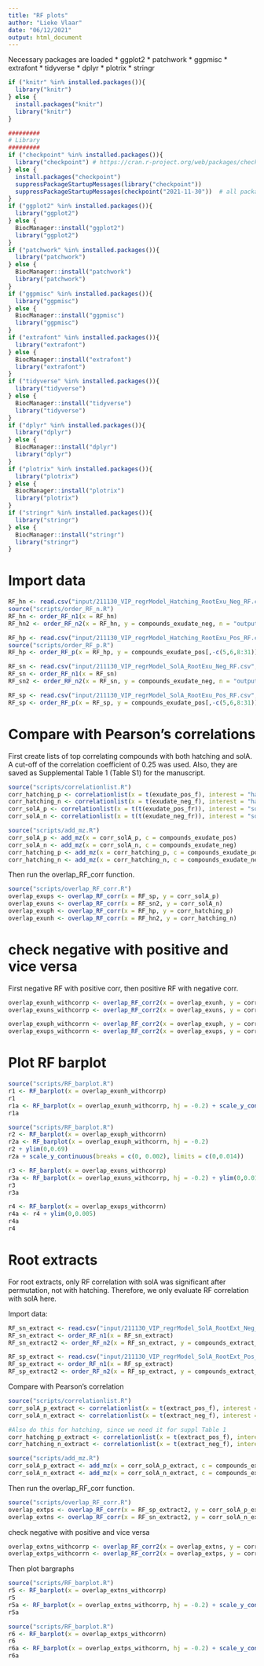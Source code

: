 ```yaml
---
title: "RF plots"
author: "Lieke Vlaar"
date: "06/12/2021"
output: html_document
---
```


Necessary packages are loaded
* ggplot2
* patchwork
* ggpmisc
* extrafont
* tidyverse
* dplyr
* plotrix
* stringr

```r
if ("knitr" %in% installed.packages()){
  library("knitr")
} else {
  install.packages("knitr")
  library("knitr")
}
```

```r
#########
# Library
#########
if ("checkpoint" %in% installed.packages()){
  library("checkpoint") # https://cran.r-project.org/web/packages/checkpoint/index.html
} else {
  install.packages("checkpoint")
  suppressPackageStartupMessages(library("checkpoint"))
  suppressPackageStartupMessages(checkpoint("2021-11-30"))  # all packages in your project will be taken from that date.
}
if ("ggplot2" %in% installed.packages()){
  library("ggplot2")
} else {
  BiocManager::install("ggplot2")
  library("ggplot2")
}
if ("patchwork" %in% installed.packages()){
  library("patchwork")
} else {
  BiocManager::install("patchwork")
  library("patchwork")
}
if ("ggpmisc" %in% installed.packages()){
  library("ggpmisc")
} else {
  BiocManager::install("ggpmisc")
  library("ggpmisc")
}
if ("extrafont" %in% installed.packages()){
  library("extrafont")
} else {
  BiocManager::install("extrafont")
  library("extrafont")
}
if ("tidyverse" %in% installed.packages()){
  library("tidyverse")
} else {
  BiocManager::install("tidyverse")
  library("tidyverse")
}
if ("dplyr" %in% installed.packages()){
  library("dplyr")
} else {
  BiocManager::install("dplyr")
  library("dplyr")
}
if ("plotrix" %in% installed.packages()){
  library("plotrix")
} else {
  BiocManager::install("plotrix")
  library("plotrix")
}
if ("stringr" %in% installed.packages()){
  library("stringr")
} else {
  BiocManager::install("stringr")
  library("stringr")
}
```

# Import data

```r
RF_hn <- read.csv("input/211130_VIP_regrModel_Hatching_RootExu_Neg_RF.csv", header = TRUE, fileEncoding = "UTF-8-BOM")
source("scripts/order_RF_n.R")
RF_hn <- order_RF_n1(x = RF_hn)
RF_hn2 <- order_RF_n2(x = RF_hn, y = compounds_exudate_neg, n = "output/RF_hn.csv")[,-c(4,5,8,10:15,17)]

RF_hp <- read.csv("input/211130_VIP_regrModel_Hatching_RootExu_Pos_RF.csv", header = TRUE, fileEncoding = "UTF-8-BOM")
source("scripts/order_RF_p.R")
RF_hp <- order_RF_p(x = RF_hp, y = compounds_exudate_pos[,-c(5,6,8:31)], n = "output/RF_hp.csv")

RF_sn <- read.csv("input/211130_VIP_regrModel_SolA_RootExu_Neg_RF.csv", header = TRUE, fileEncoding = "UTF-8-BOM")
RF_sn <- order_RF_n1(x = RF_sn)
RF_sn2 <- order_RF_n2(x = RF_sn, y = compounds_exudate_neg, n = "output/RF_sn.csv")[,-c(4,5,8,10:15,17)]

RF_sp <- read.csv("input/211130_VIP_regrModel_SolA_RootExu_Pos_RF.csv", header = TRUE, fileEncoding = "UTF-8-BOM")
RF_sp <- order_RF_p(x = RF_sp, y = compounds_exudate_pos[,-c(5,6,8:31)], n = "output/RF_sp.csv")
```

# Compare with Pearson's correlations

First create lists of top correlating compounds with both hatching and solA. A cut-off of the correlation coefficient of 0.25 was used.
Also, they are saved as Supplemental Table 1 (Table S1) for the manuscript.
```r
source("scripts/correlationlist.R")
corr_hatching_p <- correlationlist(x = t(exudate_pos_f), interest = "hatching", mode = "+", ex = "exudate")
corr_hatching_n <- correlationlist(x = t(exudate_neg_f), interest = "hatching", mode = "-", ex = "exudate")
corr_solA_p <- correlationlist(x = t(t(exudate_pos_fr)), interest = "solA", mode = "+", ex = "exudate")
corr_solA_n <- correlationlist(x = t(t(exudate_neg_fr)), interest = "solA", mode = "-", ex = "exudate")

source("scripts/add_mz.R")
corr_solA_p <- add_mz(x = corr_solA_p, c = compounds_exudate_pos)
corr_solA_n <- add_mz(x = corr_solA_n, c = compounds_exudate_neg)
corr_hatching_p <- add_mz(x = corr_hatching_p, c = compounds_exudate_pos)
corr_hatching_n <- add_mz(x = corr_hatching_n, c = compounds_exudate_neg)
```

Then run the overlap_RF_corr function.
```r
source("scripts/overlap_RF_corr.R")
overlap_exups <- overlap_RF_corr(x = RF_sp, y = corr_solA_p)
overlap_exuns <- overlap_RF_corr(x = RF_sn2, y = corr_solA_n)
overlap_exuph <- overlap_RF_corr(x = RF_hp, y = corr_hatching_p)
overlap_exunh <- overlap_RF_corr(x = RF_hn2, y = corr_hatching_n)
```

# check negative with positive and vice versa

First negative RF with positive corr, then positive RF with negative corr.
```r
overlap_exunh_withcorrp <- overlap_RF_corr2(x = overlap_exunh, y = corr_hatching_p, yis ="p")
overlap_exuns_withcorrp <- overlap_RF_corr2(x = overlap_exuns, y = corr_solA_p, yis = "p")

overlap_exuph_withcorrn <- overlap_RF_corr2(x = overlap_exuph, y = corr_hatching_n, yis = "n")
overlap_exups_withcorrn <- overlap_RF_corr2(x = overlap_exups, y = corr_solA_n, yis = "n")
```

# Plot RF barplot

```r
source("scripts/RF_barplot.R")
r1 <- RF_barplot(x = overlap_exunh_withcorrp)
r1
r1a <- RF_barplot(x = overlap_exunh_withcorrp, hj = -0.2) + scale_y_continuous(breaks = c(0, 0.01, 0.02, 0.04), limits = c(0,0.08))
r1a
```


```r
source("scripts/RF_barplot.R")
r2 <- RF_barplot(x = overlap_exuph_withcorrn)
r2a <- RF_barplot(x = overlap_exuph_withcorrn, hj = -0.2)
r2 + ylim(0,0.69)
r2a + scale_y_continuous(breaks = c(0, 0.002), limits = c(0,0.014))
```

```r
r3 <- RF_barplot(x = overlap_exuns_withcorrp)
r3a <- RF_barplot(x = overlap_exuns_withcorrp, hj = -0.2) + ylim(0,0.01)
r3
r3a
```

```r
r4 <- RF_barplot(x = overlap_exups_withcorrn)
r4a <- r4 + ylim(0,0.005)
r4a 
r4
```

# Root extracts

For root extracts, only RF correlation with solA was significant after permutation, not with hatching. Therefore, we only evaluate RF correlation with solA here.

Import data:

```r
RF_sn_extract <- read.csv("input/211130_VIP_regrModel_SolA_RootExt_Neg_RF.csv", header = TRUE, fileEncoding = "UTF-8-BOM")
RF_sn_extract <- order_RF_n1(x = RF_sn_extract)
RF_sn_extract2 <- order_RF_n2(x = RF_sn_extract, y = compounds_extract_neg, n = "output/RF_sn_extract.csv")[,-c(4,5,8,10:15,17)]

RF_sp_extract <- read.csv("input/211130_VIP_regrModel_SolA_RootExt_Pos_RF.csv", header = TRUE, fileEncoding = "UTF-8-BOM")
RF_sp_extract <- order_RF_n1(x = RF_sp_extract)
RF_sp_extract2 <- order_RF_n2(x = RF_sp_extract, y = compounds_extract_pos, n = "output/RF_sp_extract.csv")[,-c(4,5,8,10:15,17)]
```

Compare with Pearson's correlation

```r
source("scripts/correlationlist.R")
corr_solA_p_extract <- correlationlist(x = t(extract_pos_f), interest = "solA", mode = "+", ex = "extract")
corr_solA_n_extract <- correlationlist(x = t(extract_neg_f), interest = "solA", mode = "-", ex = "extract")

#Also do this for hatching, since we need it for suppl Table 1
corr_hatching_p_extract <- correlationlist(x = t(extract_pos_f), interest = "hatching", mode = "+", ex = "extract")
corr_hatching_n_extract <- correlationlist(x = t(extract_neg_f), interest = "hatching", mode = "-", ex = "extract")
```

```r
source("scripts/add_mz.R")
corr_solA_p_extract <- add_mz(x = corr_solA_p_extract, c = compounds_extract_pos)
corr_solA_n_extract <- add_mz(x = corr_solA_n_extract, c = compounds_extract_neg)
```

Then run the overlap_RF_corr function.
```r
source("scripts/overlap_RF_corr.R")
overlap_extps <- overlap_RF_corr(x = RF_sp_extract2, y = corr_solA_p_extract)
overlap_extns <- overlap_RF_corr(x = RF_sn_extract2, y = corr_solA_n_extract)
```

check negative with positive and vice versa
```r
overlap_extns_withcorrp <- overlap_RF_corr2(x = overlap_extns, y = corr_solA_p_extract, yis = "p")
overlap_extps_withcorrn <- overlap_RF_corr2(x = overlap_extps, y = corr_solA_n_extract, yis = "n")
```

Then plot bargraphs
```r
source("scripts/RF_barplot.R")
r5 <- RF_barplot(x = overlap_extns_withcorrp)
r5
r5a <- RF_barplot(x = overlap_extns_withcorrp, hj = -0.2) + scale_y_continuous(breaks = c(0, 0.01, 0.02, 0.04), limits = c(0,0.1))
r5a
```

```r
source("scripts/RF_barplot.R")
r6 <- RF_barplot(x = overlap_extps_withcorrn)
r6
r6a <- RF_barplot(x = overlap_extps_withcorrn, hj = -0.2) + scale_y_continuous(breaks = c(0, 0.001, 0.002, 0.003), limits = c(0,0.01))
r6a
```

